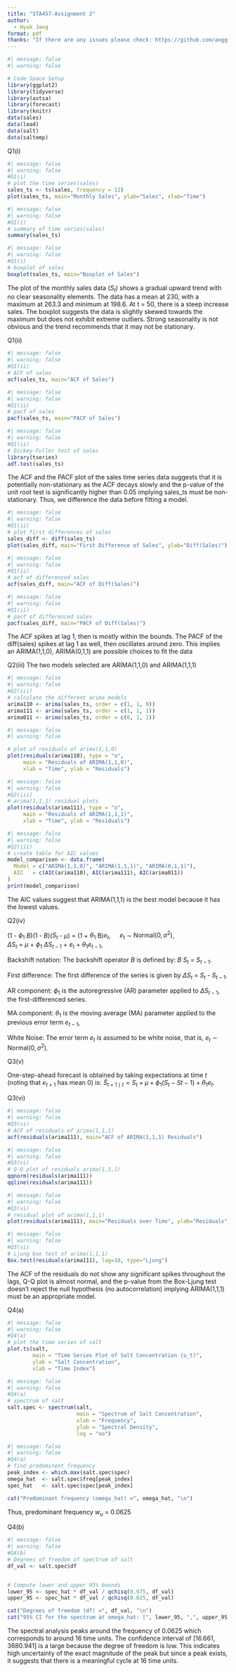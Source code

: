 ```yaml
---
title: "STA457-Assignment 2"
author:
  - Hyuk Jang
format: pdf
thanks: "If there are any issues please check: https://github.com/anggimude/Time-series-ARIMA.git"
---
```


```r
#| message: false
#| warning: false

# Code Space Setup
library(ggplot2)
library(tidyverse)
library(astsa)
library(forecast)
library(knitr)
data(sales)
data(lead) 
data(salt)
data(saltemp)

```

Q1(i)
```r
#| message: false
#| warning: false
#Q1(i)
# plot the time series(sales)
sales_ts <- ts(sales, frequency = 12)  
plot(sales_ts, main="Monthly Sales", ylab="Sales", xlab="Time")

```

```r
#| message: false
#| warning: false
#Q1(i)
# summary of time series(sales)
summary(sales_ts)

```

```r
#| message: false
#| warning: false
#Q1(i)
# boxplot of sales
boxplot(sales_ts, main="Boxplot of Sales")

```

The plot of the monthly sales data ($S_t$) shows a gradual upward trend with no clear seasonality elements. The data has a mean at 230, with a maximum at 263.3 and minimum at 198.6. At t = 50, there is a steep increase sales. The boxplot suggests the data is slightly skewed towards the maximum but does not exhibit extreme outliers. Strong seasonality is not obvious and the trend recommends that it may not be stationary. 

Q1(ii)
```r
#| message: false
#| warning: false
#Q1(ii)
# ACF of sales
acf(sales_ts, main="ACF of Sales")
```

```r
#| message: false
#| warning: false
#Q1(ii)
# pacf of sales
pacf(sales_ts, main="PACF of Sales")
```
```r
#| message: false
#| warning: false
#Q1(ii)
# Dickey-Fuller test of sales
library(tseries)
adf.test(sales_ts)
```
The ACF and the PACF plot of the sales time series data suggests that it is potentially non-stationary as the ACF decays slowly and the p-value of the unit root test is significantly higher than 0.05 implying sales_ts must be non-stationary. Thus, we difference the data before fitting a model.

```r
#| message: false
#| warning: false
#Q1(ii)
# plot first differences of sales
sales_diff <- diff(sales_ts)
plot(sales_diff, main="First Difference of Sales", ylab="Diff(Sales)")
```

```r
#| message: false
#| warning: false
#Q1(ii)
# acf of differenced sales
acf(sales_diff, main="ACF of Diff(Sales)")
```

```r
#| message: false
#| warning: false
#Q1(ii)
# pacf of differenced sales
pacf(sales_diff, main="PACF of Diff(Sales)")
```
The ACF spikes at lag 1, then is mostly within the bounds. The PACF of the diff(sales) spikes at lag 1 as well, then oscillates around zero. This implies an ARIMA(1,1,0), ARIMA(0,1,1) are possible choices to fit the data

\newpage

Q2(iii)
The two models selected are ARIMA(1,1,0) and ARIMA(1,1,1)

```r
#| message: false
#| warning: false
#Q2(iii)
# calculate the different arima models
arima110 <- arima(sales_ts, order = c(1, 1, 0))
arima111 <- arima(sales_ts, order = c(1, 1, 1))
arima011 <- arima(sales_ts, order = c(0, 1, 1))
```

```r
#| message: false
#| warning: false

# plot of residuals of arima(1,1,0)
plot(residuals(arima110), type = "o",
     main = "Residuals of ARIMA(1,1,0)",
     xlab = "Time", ylab = "Residuals")
```

```r
#| message: false
#| warning: false
#Q2(iii)
# arima(1,1,1) residual plots
plot(residuals(arima111), type = "o",
     main = "Residuals of ARIMA(1,1,1)",
     xlab = "Time", ylab = "Residuals")
```

```r
#| message: false
#| warning: false
#Q2(iii)
# create table for AIC values
model_comparison <- data.frame(
  Model = c("ARIMA(1,1,0)", "ARIMA(1,1,1)", "ARIMA(0,1,1)"),
  AIC   = c(AIC(arima110), AIC(arima111), AIC(arima011))
)
print(model_comparison)
```

The AIC values suggest that ARIMA(1,1,1) is the best model because it has the lowest values.

Q2(iv)

(1 - $\phi_1$ $B$)(1 - $B$)($S_t$ - $\mu$) = (1 + $\theta_1$ B)$e_t$, $\quad e_t$ $\sim$ $\text{Normal}(0, \sigma^2)$, \
$\Delta S_t$ = $\mu$ + $\phi_1$ $\Delta S_{t-1}$ + $e_t$ + $\theta_1 e_{t-1}$,


Backshift notation: The backshift operator $B$ is defined by: $B$ $S_t$ = $S_{t-1}$.

First difference: The first difference of the series is given by $\Delta S_t$ = $S_t$ - $S_{t-1}$.

AR component: $\phi_1$ is the autoregressive (AR) parameter applied to $\Delta S_{t-1}$, the first-differenced series.

MA component: $\theta_1$ is the moving average (MA) parameter applied to the previous error term $e_{t-1}$,

White Noise: The error term $e_t$ is assumed to be white noise, that is, $e_t$ $\sim$ $\text{Normal}(0, \sigma^2)$.

\newpage
Q3(v)

One-step-ahead forecast is obtained by taking expectations at time $t$ (noting that $e_{t+1}$ has mean 0) is:
$\hat{S}_{t+1 \mid t} = S_t + \mu + \phi_1 (S_t - S{t-1}) + \theta_1 e_t$.

Q3(vi)

```r
#| message: false
#| warning: false
#Q3(vi)
# ACF of residuals of arima(1,1,1)
acf(residuals(arima111), main="ACF of ARIMA(1,1,1) Residuals")
```

```r
#| message: false
#| warning: false
#Q3(vi)
# Q-Q plot of residuals arima(1,1,1)
qqnorm(residuals(arima111))
qqline(residuals(arima111))
```

```r
#| message: false
#| warning: false
#Q3(vi)
# residual plot of arima(1,1,1)
plot(residuals(arima111), main="Residuals over Time", ylab="Residuals")
```

```r
#| message: false
#| warning: false
#Q3(vi)
# Ljung box test of arima(1,1,1)
Box.test(residuals(arima111), lag=10, type="Ljung")
```
The ACF of the residuals do not show any significant spikes throughout the lags, Q-Q plot is almost normal, and the p-value from the Box-Ljung test doesn't reject the null hypothesis (no autocorrelation) implying ARIMA(1,1,1) must be an appropriate model. 

\newpage
Q4(a)

```r
#| message: false
#| warning: false
#Q4(a)
# plot the time series of salt
plot.ts(salt,
        main = "Time Series Plot of Salt Concentration (u_t)",
        ylab = "Salt Concentration",
        xlab = "Time Index")

```

```r
#| message: false
#| warning: false
#Q4(a)
# spectrum of salt
salt.spec <- spectrum(salt, 
                      main = "Spectrum of Salt Concentration",
                      xlab = "Frequency",
                      ylab = "Spectral Density",
                      log = "no")  


```

```r
#| message: false
#| warning: false
#Q4(a)
# find predominent frequency
peak_index <- which.max(salt.spec$spec)
omega_hat  <- salt.spec$freq[peak_index]
spec_hat   <- salt.spec$spec[peak_index]

cat("Predominant frequency (omega_hat) =", omega_hat, "\n")

```

Thus, predominant frequency $w_u$ = 0.0625

Q4(b)

```r
#| message: false
#| warning: false
#Q4(b)
# Degrees of freedom of spectrum of salt
df_val <- salt.spec$df  


# Compute lower and upper 95% bounds
lower_95 <- spec_hat * df_val / qchisq(0.975, df_val)
upper_95 <- spec_hat * df_val / qchisq(0.025, df_val)

cat("Degrees of freedom (df) =", df_val, "\n")
cat("95% CI for the spectrum at omega_hat: [", lower_95, ",", upper_95, "]\n")
```

The spectral analysis peaks around the frequency of 0.0625 which corresponds to around 16 time units. The confidence interval of [16.661, 3680.941] is a large because the degree of freedom is low. This indicates high uncertainty of the exact magnitude of the peak but since a peak exists, it suggests that there is a meaningful cycle at 16 time units. 
